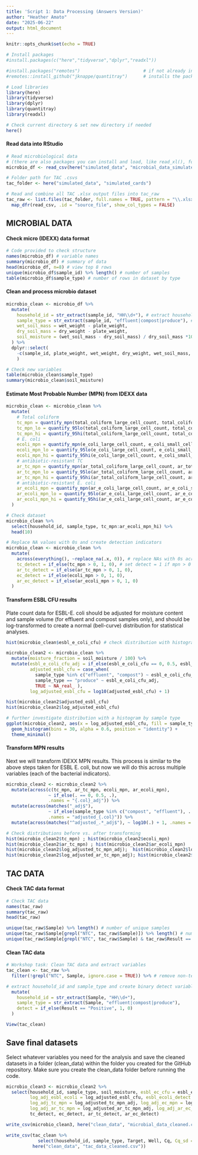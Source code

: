 ```yaml
---
title: 'Script 1: Data Processing (Answers Version)'
author: "Heather Amato"
date: "2025-06-22"
output: html_document
---
```


```r
knitr::opts_chunk$set(echo = TRUE)

# Install packages
#install.packages(c("here","tidyverse","dplyr","readxl"))

#install.packages("remotes")                        # if not already installed
#remotes::install_github("jknappe/quantitray")      # installs the package directly from GitHub

# Load libraries
library(here)
library(tidyverse)
library(dplyr)
library(quantitray)
library(readxl)

# Check current directory & set new directory if needed
here()
```

#### Read data into RStudio
```r
# Read microbiological data
# (there are also packages you can install and load, like read_xl(), for reading .xlsx files)
microbio_df <- read_csv(here("simulated_data", "microbial_data_simulated.csv"))

# Folder path for TAC .csvs
tac_folder <- here("simulated_data", "simulated_cards")

# Read and combine all TAC .xlsx output files into tac_raw
tac_raw <- list.files(tac_folder, full.names = TRUE, pattern = "\\.xlsx$") %>%
  map_dfr(read_csv, .id = "source_file", show_col_types = FALSE)
```

## MICROBIAL DATA
#### Check micro (IDEXX) data format
```r
# Code provided to check structure
names(microbio_df) # variable names
summary(microbio_df) # summary of data
head(microbio_df, n=8) # view top 8 rows
unique(microbio_df$sample_id) %>% length() # number of samples
table(microbio_df$sample_type) # number of rows in dataset by type
```

#### Clean and process microbio dataset
```r
microbio_clean <- microbio_df %>%
  mutate(
    household_id = str_extract(sample_id, "HH\\d+"), # extract household id from sample_id
    sample_type = str_extract(sample_id, "effluent|compost|produce"), # extract sample type from sample_id
    wet_soil_mass = wet_weight - plate_weight,
    dry_soil_mass = dry_weight - plate_weight,
    soil_moisture = (wet_soil_mass - dry_soil_mass) / dry_soil_mass *100 # estimate soil moisture content as percent
  ) %>%
  dplyr::select(
    -c(sample_id, plate_weight, wet_weight, dry_weight, wet_soil_mass, dry_soil_mass)
    )

# Check new variables
table(microbio_clean$sample_type)
summary(microbio_clean$soil_moisture)
```

#### Estimate Most Probable Number (MPN) from IDEXX data
```r
microbio_clean <- microbio_clean %>%
  mutate(
    # Total coliform
    tc_mpn = quantify_mpn(total_coliform_large_cell_count, total_coliform_small_cell_count, method = "qt-2000"),
    tc_mpn_lo = quantify_95lo(total_coliform_large_cell_count, total_coliform_small_cell_count, method = "qt-2000"),
    tc_mpn_hi = quantify_95hi(total_coliform_large_cell_count, total_coliform_small_cell_count, method = "qt-2000"),
    # E. coli
    ecoli_mpn = quantify_mpn(e_coli_large_cell_count, e_coli_small_cell_count, method = "qt-2000"),
    ecoli_mpn_lo = quantify_95lo(e_coli_large_cell_count, e_coli_small_cell_count, method = "qt-2000"),
    ecoli_mpn_hi = quantify_95hi(e_coli_large_cell_count, e_coli_small_cell_count, method = "qt-2000"),
    # antibiotic-resistant TC
    ar_tc_mpn = quantify_mpn(ar_total_coliform_large_cell_count, ar_total_coliform_small_cell_count, method = "qt-2000"),
    ar_tc_mpn_lo = quantify_95lo(ar_total_coliform_large_cell_count, ar_total_coliform_small_cell_count, method = "qt-2000"),
    ar_tc_mpn_hi = quantify_95hi(ar_total_coliform_large_cell_count, ar_total_coliform_small_cell_count, method = "qt-2000"),
    # antibiotic-resistant E. coli
    ar_ecoli_mpn = quantify_mpn(ar_e_coli_large_cell_count, ar_e_coli_small_cell_count, method = "qt-2000"),
    ar_ecoli_mpn_lo = quantify_95lo(ar_e_coli_large_cell_count, ar_e_coli_small_cell_count, method = "qt-2000"),
    ar_ecoli_mpn_hi = quantify_95hi(ar_e_coli_large_cell_count, ar_e_coli_small_cell_count, method = "qt-2000")
  )
```

```r
# Check dataset
microbio_clean %>% 
  select(household_id, sample_type, tc_mpn:ar_ecoli_mpn_hi) %>% 
  head(10)
```

```r
# Replace NA values with 0s and create detection indicators
microbio_clean <- microbio_clean %>% 
  mutate(
    across(everything(), ~replace_na(.x, 0)), # replace NAs with 0s across all variables in dataframe
    tc_detect = if_else(tc_mpn > 0, 1, 0), # set detect = 1 if mpn > 0
    ar_tc_detect = if_else(ar_tc_mpn > 0, 1, 0),
    ec_detect = if_else(ecoli_mpn > 0, 1, 0),
    ar_ec_detect = if_else(ar_ecoli_mpn > 0, 1, 0)
  )
```

#### Transform ESBL CFU results
Plate count data for ESBL-E. coli should be adjusted for moisture content and sample volume (for effluent and compost samples only), and should be log-transformed to create a normal (bell-curve) distribution for statistical analyses.  
```r
hist(microbio_clean$esbl_e_coli_cfu) # check distribution with histogram
```

```r
microbio_clean2 <- microbio_clean %>%
  mutate(moisture_fraction = soil_moisture / 100) %>%
  mutate(esbl_e_coli_cfu_adj = if_else(esbl_e_coli_cfu == 0, 0.5, esbl_e_coli_cfu),
         adjusted_esbl_cfu = case_when(
           sample_type %in% c("effluent", "compost") ~ esbl_e_coli_cfu_adj / (1 - moisture_fraction) / 2,
           sample_type == "produce" ~ esbl_e_coli_cfu_adj,
           TRUE ~ NA_real_ ),
         log_adjusted_esbl_cfu = log10(adjusted_esbl_cfu) + 1)

hist(microbio_clean2$adjusted_esbl_cfu)
hist(microbio_clean2$log_adjusted_esbl_cfu)
```

``` r
# further investigate distribution with a histogram by sample type
ggplot(microbio_clean2, aes(x = log_adjusted_esbl_cfu, fill = sample_type)) +
  geom_histogram(bins = 30, alpha = 0.6, position = "identity") +
  theme_minimal()
```

#### Transform MPN results
Next we will transform IDEXX MPN results. This process is similar to the above steps taken for ESBL E. coli, but now we will do this across multiple variables (each of the bacterial indicators).  
```r
microbio_clean2 <- microbio_clean2 %>%
  mutate(across(c(tc_mpn, ar_tc_mpn, ecoli_mpn, ar_ecoli_mpn),
                ~ if_else(. == 0, 0.5, .),
                .names = "{.col}_adj")) %>%
  mutate(across(matches("_adj$"),
                ~ if_else(sample_type %in% c("compost", "effluent"), . / (1 - moisture_fraction) / 2, . / 2),
                .names = "adjusted_{.col}")) %>%
  mutate(across(matches("^adjusted_.*_adj$"), ~ log10(.) + 1, .names = "log_{.col}"))

# Check distributions before vs. after transforming
hist(microbio_clean2$tc_mpn) ; hist(microbio_clean2$ecoli_mpn)
hist(microbio_clean2$ar_tc_mpn) ; hist(microbio_clean2$ar_ecoli_mpn)
hist(microbio_clean2$log_adjusted_tc_mpn_adj);  hist(microbio_clean2$log_adjusted_ecoli_mpn_adj)
hist(microbio_clean2$log_adjusted_ar_tc_mpn_adj); hist(microbio_clean2$log_adjusted_ar_ecoli_mpn_adj)
```

## TAC DATA
#### Check TAC data format
```r
# Check TAC data
names(tac_raw)
summary(tac_raw)
head(tac_raw)

unique(tac_raw$Sample) %>% length() # number of unique samples
unique(tac_raw$Sample[grepl("NTC", tac_raw$Sample)]) %>% length() # number of non-template controls
unique(tac_raw$Sample[grepl("NTC", tac_raw$Sample) & tac_raw$Result == "Positive"]) %>% length() # N failed NTCs
```

#### Clean TAC data
```r
# Workshop task: Clean TAC data and extract variables
tac_clean <- tac_raw %>%
  filter(!grepl("NTC", Sample, ignore.case = TRUE)) %>% # remove non-template controls

# extract household_id and sample_type and create binary detect variable here
  mutate(
    household_id = str_extract(Sample, "HH\\d+"),
    sample_type = str_extract(Sample, "effluent|compost|produce"),
    detect = if_else(Result == "Positive", 1, 0)
  )

View(tac_clean)
```

## Save final datasets
Select whatever variables you need for the analysis and save the cleaned datasets in a folder (clean_data) within the folder you created for the GitHub repository. Make sure you create the clean_data folder before running the code.  
```r
microbio_clean3 <- microbio_clean2 %>%
  select(household_id, sample_type, soil_moisture, esbl_ec_cfu = esbl_e_coli_cfu,
         log_adj_esbl_ecoli = log_adjusted_esbl_cfu, esbl_ecoli_detect = esbl_e_coli_present,
         log_adj_tc_mpn = log_adjusted_tc_mpn_adj, log_adj_ec_mpn = log_adjusted_ecoli_mpn_adj,
         log_adj_ar_tc_mpn = log_adjusted_ar_tc_mpn_adj, log_adj_ar_ec_mpn = log_adjusted_ar_ecoli_mpn_adj,
         tc_detect, ec_detect, ar_tc_detect, ar_ec_detect)

write_csv(microbio_clean3, here("clean_data", "microbial_data_cleaned.csv")) # clean_data is folder in current directory

write_csv(tac_clean %>%
            select(household_id, sample_type, Target, Well, Cq, Cq_sd = `Cq SD`, Result, detect),
          here("clean_data", "tac_data_cleaned.csv"))
```